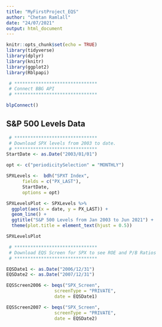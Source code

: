 ```yaml
---
title: "MyFirstProject_EQS"
author: "Chetan Ramlall"
date: "24/07/2021"
output: html_document
---
```


```r
knitr::opts_chunk$set(echo = TRUE)
library(tidyverse)
library(dplyr)
library(knitr)
library(ggplot2)
library(Rblpapi)
```

```r
 # ******************************* 
 # Connect BBG API
 # ******************************* 

blpConnect()
```

## S&P 500 Levels Data

```r
 # ******************************* 
 # Download SPX levels from 2003 to date.
 # ******************************* 
StartDate <- as.Date("2003/01/01")

opt <- c("periodicitySelection" = "MONTHLY")

SPXLevels <-  bdh("SPXT Index",
      fields = c("PX_LAST"), 
      StartDate,
      options = opt)

SPXLevelsPlot <- SPXLevels %>% 
  ggplot(aes(x = date, y = PX_LAST)) +
  geom_line() +
  ggtitle("S&P 500 Levels from Jan 2003 to Jun 2021") +
  theme(plot.title = element_text(hjust = 0.5))

SPXLevelsPlot

```

```r
 # ******************************* 
 # Download EQS Screen for SPX to see ROE and P/B Ratios
 # ******************************* 

EQSDate1 <- as.Date("2006/12/31")
EQSDate2 <- as.Date("2007/12/31")

EQSScreen2006 <- beqs("SPX_Screen", 
                  screenType = "PRIVATE",
                  date = EQSDate1)

EQSScreen2007 <- beqs("SPX_Screen", 
                  screenType = "PRIVATE",
                  date = EQSDate2)

```

